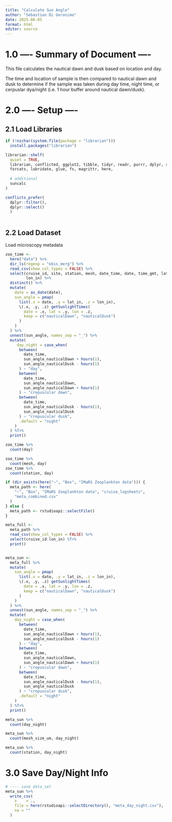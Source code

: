 ```yaml
---
title: "Calculate Sun Angle"
author: "Sebastian Di Geronimo"
date: 2025-06-05
format: html
editor: source
---
```


# 1.0 ---- Summary of Document ----

This file calculates the nautical dawn and dusk based on location and day.

The time and location of sample is then compared to nautical dawn and dusk to 
determine if the sample was taken during day time, night time, or cerpuslar 
dya/night (i.e. 1 hour buffer around nautical dawn/dusk).

# 2.0 ---- Setup ----


## 2.1 Load Libraries

```r
if (!nzchar(system.file(package = "librarian"))) 
  install.packages("librarian")

librarian::shelf(
  quiet = TRUE,
  librarian, conflicted, ggplot2, tibble, tidyr, readr, purrr, dplyr, stringr,
  forcats, lubridate, glue, fs, magrittr, here,
  
  # additional
  suncalc
)

conflicts_prefer(
  dplyr::filter(), 
  dplyr::select()
  )
  

```

## 2.2 Load Dataset

Load microscopy metadata

```r
zoo_time <-
  here("data") %>%
  dir_ls(regexp = "obis_merg") %>%
  read_csv(show_col_types = FALSE) %>%
  select(cruise_id, site, station, mesh, date_time, date, time_gmt, lat_in,
         lon_in) %>%
  distinct() %>%
  mutate(
    date = as_date(date),
    sun_angle = pmap(
      list(.x = date, .y = lat_in, .z = lon_in),
      \(.x, .y, .z) getSunlightTimes(
        date = .x, lat = .y, lon = .z,
        keep = c("nauticalDawn", "nauticalDusk")
      )
    )
  ) %>%
  unnest(sun_angle, names_sep = "_") %>%
  mutate(
     day_night = case_when(
      between(
        date_time,
        sun_angle_nauticalDawn + hours(1),
        sun_angle_nauticalDusk - hours(1)
      ) ~ "day",
      between(
        date_time,
        sun_angle_nauticalDawn,
        sun_angle_nauticalDawn + hours(1)
      ) ~ "crepuscular dawn",
      between(
        date_time,
        sun_angle_nauticalDusk - hours(1),
        sun_angle_nauticalDusk
      ) ~ "crepuscular dusk",
      .default = "night"
    )
  ) %T>% 
  print()

zoo_time %>%
  count(day)

zoo_time %>%
  count(mesh, day)
zoo_time %>%
  count(station, day)
```


```r
if (dir_exists(here("~", "Box", "IMaRS Zooplankton data"))) {
  meta_path <- here(
    "~", "Box", "IMaRS Zooplankton data", "cruise_logsheets",
    "meta_combined.csv"
  )
} else {
  meta_path <- rstudioapi::selectFile()
}

meta_full <-
  meta_path %>%
  read_csv(show_col_types = FALSE) %>%
  select(cruise_id:lon_in) %T>%
  print()


meta_sun <-
  meta_full %>%
  mutate(
    sun_angle = pmap(
      list(.x = date, .y = lat_in, .z = lon_in),
      \(.x, .y, .z) getSunlightTimes(
        date = .x, lat = .y, lon = .z,
        keep = c("nauticalDawn", "nauticalDusk")
      )
    )
  ) %>%
  unnest(sun_angle, names_sep = "_") %>%
  mutate(
    day_night = case_when(
      between(
        date_time,
        sun_angle_nauticalDawn + hours(1),
        sun_angle_nauticalDusk - hours(1)
      ) ~ "day",
      between(
        date_time,
        sun_angle_nauticalDawn,
        sun_angle_nauticalDawn + hours(1)
      ) ~ "crepuscular dawn",
      between(
        date_time,
        sun_angle_nauticalDusk - hours(1),
        sun_angle_nauticalDusk
      ) ~ "crepuscular dusk",
      .default = "night"
    )
  ) %T>%
  print()

```

```r
meta_sun %>%
  count(day_night)

meta_sun %>%
  count(mesh_size_um, day_night)

meta_sun %>%
  count(station, day_night)
```
# 3.0 Save Day/Night Info

```r
# ---- save data_set
meta_sun %>%
  write_csv(
    x    = .,
    file = here(rstudioapi::selectDirectory(), "meta_day_night.csv"),
    na = ""
  )

```

